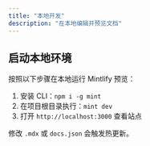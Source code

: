```yaml
---
title: "本地开发"
description: "在本地编辑并预览文档"
---
```


## 启动本地环境

按照以下步骤在本地运行 Mintlify 预览：

1. 安装 CLI：`npm i -g mint`
2. 在项目根目录执行：`mint dev`
3. 打开 `http://localhost:3000` 查看站点

<Tip>修改 `.mdx` 或 `docs.json` 会触发热更新。</Tip>

